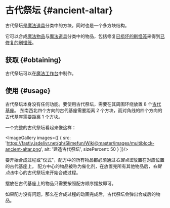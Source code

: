 
# 古代祭坛 {#ancient-altar}

古代祭坛是[魔法道具](/Magical-Gadgets)分类中的方块，同时也是一个多方块结构。

它可以合成[魔法物品](/Magical-Items)与[魔法道具](/Magical-Gadgets)分类中的物品，包括修复[已损坏的刷怪笼](/Broken-Spawner)来得到[已修复的刷怪笼](/Reinforced-Spawner)。

## 获取 {#obtaining}

古代祭坛可以在[魔法工作台](/Magic-Workbench)中制作。

## 使用 {#usage}

古代祭坛本身没有任何功能。要使用古代祭坛，需要在其周围环绕放置 8 个[古代基座](/Ancient-Pedestal)。
东南西北四个方向的古代基座需要距离 2 个方块，而对角线的四个方向的古代基座需要距离 1 个方块。

一个完整的古代祭坛看起来像这样：

<ImageGallery images={[
  {
    src: 'https://fastly.jsdelivr.net/gh/Slimefun/Wiki@master/images/multiblock-ancient-altar.png',
    alt: '建造古代祭坛',
    sizePercent: 50
  }
]}/>

要开始合成过程或"仪式"，配方中的所有物品都必须通过*右键点击*放置在对应位置的古代基座上。
配方中心的物品被称为催化剂，在放置完所有其他物品后，*右键点击*中心的古代祭坛来开始合成过程。

摆放在古代基座上的物品只需要按照配方顺序摆放即可。

如果配方没有问题，那么在合成过程的动画完成后，古代祭坛会弹出合成后的物品。

